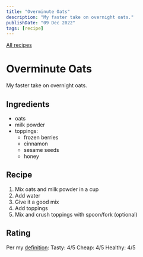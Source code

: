 ```yaml
---
title: "Overminute Oats"
description: "My faster take on overnight oats."
publishDate: "09 Dec 2022"
tags: [recipe]
---
```


[All recipes](/tags/recipe/)

# Overminute Oats

My faster take on overnight oats.

## Ingredients

- oats
- milk powder
- toppings:
  - frozen berries
  - cinnamon
  - sesame seeds
  - honey

## Recipe

1. Mix oats and milk powder in a cup
2. Add water
3. Give it a good mix
4. Add toppings
5. Mix and crush toppings with spoon/fork (optional)

## Rating

Per my [definition](/posts/life/good-food):
Tasty: 4/5
Cheap: 4/5
Healthy: 4/5
